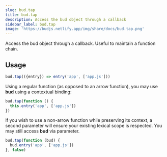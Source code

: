 ```yaml
---
slug: bud.tap
title: bud.tap
description: Access the bud object through a callback
sidebar_label: bud.tap
image: 'https://budjs.netlify.app/img/share/docs/bud.tap.png'
---
```


Access the bud object through a callback. Useful to maintain a function chain.

## Usage

```js
bud.tap(({entry}) => entry('app', ['app.js']))
```

Using a regular function (as opposed to an arrow function), you may use **bud** using a contextual binding:

```js
bud.tap(function () {
  this.entry('app', ['app.js'])
})
```

If you wish to use a non-arrow function while preserving its context, a second parameter will ensure your existing lexical scope is respected. You may still access **bud** via parameter.

```js
bud.tap(function (bud) {
  bud.entry('app', ['app.js'])
}, false)
```
